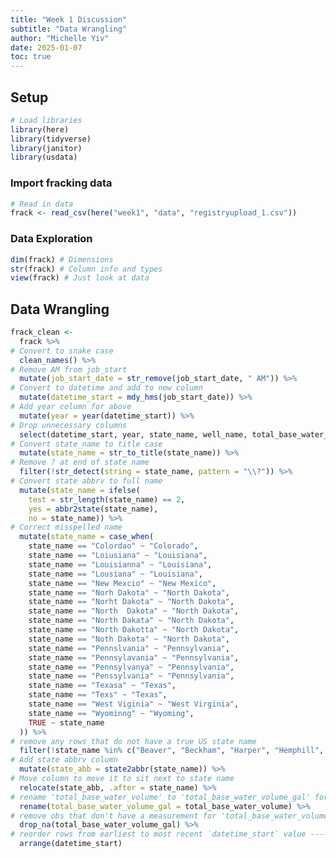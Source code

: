 ```yaml
---
title: "Week 1 Discussion"
subtitle: "Data Wrangling"
author: "Michelle Yiv"
date: 2025-01-07
toc: true
---
```


## Setup
```r
# Load libraries
library(here)
library(tidyverse)
library(janitor)
library(usdata)
```
### Import fracking data
```r
# Read in data
frack <- read_csv(here("week1", "data", "registryupload_1.csv"))
```
### Data Exploration

```r
dim(frack) # Dimensions
str(frack) # Column info and types
view(frack) # Just look at data
```

## Data Wrangling
```r
frack_clean <-
  frack %>%
# Convert to snake case
  clean_names() %>% 
# Remove AM from job_start
  mutate(job_start_date = str_remove(job_start_date, " AM")) %>% 
# Convert to datetime and add to new column
  mutate(datetime_start = mdy_hms(job_start_date)) %>% 
# Add year column for above
  mutate(year = year(datetime_start)) %>%
# Drop unnecessary columns
  select(datetime_start, year, state_name, well_name, total_base_water_volume) %>%
# Convert state_name to title case
  mutate(state_name = str_to_title(state_name)) %>%
# Remove ? at end of state name 
  filter(!str_detect(string = state_name, pattern = "\\?")) %>%
# Convert state abbrv to full name
  mutate(state_name = ifelse(
    test = str_length(state_name) == 2,
    yes = abbr2state(state_name),
    no = state_name)) %>%
# Correct misspelled name
  mutate(state_name = case_when(
    state_name == "Colordao" ~ "Colorado",
    state_name == "Loiusiana" ~ "Louisiana",
    state_name == "Louisianna" ~ "Louisiana",
    state_name == "Lousiana" ~ "Louisiana",
    state_name == "New Mexcio" ~ "New Mexico",
    state_name == "Norh Dakota" ~ "North Dakota",
    state_name == "Norht Dakota" ~ "North Dakota",
    state_name == "North  Dakota" ~ "North Dakota",
    state_name == "North Dakata" ~ "North Dakota",
    state_name == "North Dakotta" ~ "North Dakota",
    state_name == "Noth Dakota" ~ "North Dakota",
    state_name == "Pennslvania" ~ "Pennsylvania",
    state_name == "Pennsylavania" ~ "Pennsylvania",
    state_name == "Pennsylvanya" ~ "Pennsylvania",
    state_name == "Penssylvania" ~ "Pennsylvania",
    state_name == "Texasa" ~ "Texas",
    state_name == "Texs" ~ "Texas", 
    state_name == "West Viginia" ~ "West Virginia",
    state_name == "Wyominng" ~ "Wyoming", 
    TRUE ~ state_name
  )) %>%
# remove any rows that do not have a true US state name
  filter(!state_name %in% c("Beaver", "Beckham", "Harper", "Hemphill", "Midland", "Red River", "Roosevelt", "Rusk", "State", "Ward")) %>%
# Add state abbrv column
  mutate(state_abb = state2abbr(state_name)) %>%
# Move column to move it to sit next to state name
  relocate(state_abb, .after = state_name) %>%
# rename 'total_base_water_volume' to 'total_base_water_volume_gal' for clarity ----
  rename(total_base_water_volume_gal = total_base_water_volume) %>%
# remove obs that don't have a measurement for 'total_base_water_volume_gal' (NA) ----
  drop_na(total_base_water_volume_gal) %>%
# reorder rows from earliest to most recent `datetime_start` value ----
  arrange(datetime_start)
  
  
```

